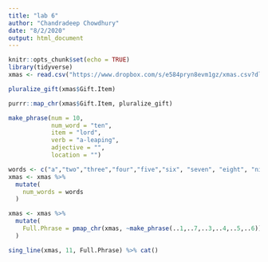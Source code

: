 ```yaml
---
title: "lab 6"
author: "Chandradeep Chowdhury"
date: "8/2/2020"
output: html_document
---
```


```r
knitr::opts_chunk$set(echo = TRUE)
library(tidyverse)
xmas <- read.csv("https://www.dropbox.com/s/e584pryn8evm1gz/xmas.csv?dl=1")


```


```r
pluralize_gift(xmas$Gift.Item)

purrr::map_chr(xmas$Gift.Item, pluralize_gift)
```

```r
make_phrase(num = 10, 
            num_word = "ten", 
            item = "lord", 
            verb = "a-leaping", 
            adjective = "", 
            location = "")
```

```r
words <- c("a","two","three","four","five","six", "seven", "eight", "nine", "ten","eleven","twelve")
xmas <- xmas %>%
  mutate(
    num_words = words
  )
```

```r
xmas <- xmas %>%
  mutate(
    Full.Phrase = pmap_chr(xmas, ~make_phrase(..1,..7,..3,..4,..5,..6))
  )
```

```r
sing_line(xmas, 11, Full.Phrase) %>% cat()
```

